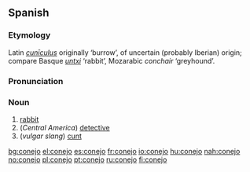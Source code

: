 == Spanish ==
===Etymology===
Latin ''[[cuniculus|cunīculus]]'' originally ‘burrow’, of uncertain (probably Iberian) origin; compare Basque ''[[untxi]]'' ‘rabbit’, Mozarabic ''conchair'' ‘greyhound’.

===Pronunciation===
{{IPA|/koˈnexo/}}

===Noun===
{{es-noun-m}}

# [[rabbit]]
# (''Central America'') [[detective]]
# (''vulgar slang'') [[cunt]]

[[bg:conejo]]
[[el:conejo]]
[[es:conejo]]
[[fr:conejo]]
[[io:conejo]]
[[hu:conejo]]
[[nah:conejo]]
[[no:conejo]]
[[pl:conejo]]
[[pt:conejo]]
[[ru:conejo]]
[[fi:conejo]]